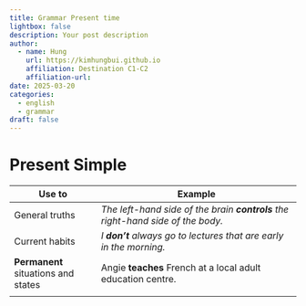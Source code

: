 ```yaml
---
title: Grammar Present time
lightbox: false
description: Your post description
author:
  - name: Hung
    url: https://kimhungbui.github.io
    affiliation: Destination C1-C2
    affiliation-url: 
date: 2025-03-20
categories:
  - english
  - grammar
draft: false
---
```

# Present Simple


| Use to                              | Example                                                                         |
| ----------------------------------- | ------------------------------------------------------------------------------- |
| General truths                      | *The left-hand side of the brain **controls** the right-hand side of the body.* |
| Current habits                      | *I **don't** always go to lectures that are early in the morning.*              |
| **Permanent** situations and states | Angie **teaches** French at a local adult education centre.                     |
|                                     |                                                                                 |
 